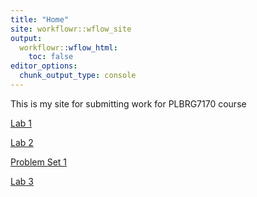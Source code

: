 ```yaml
---
title: "Home"
site: workflowr::wflow_site
output:
  workflowr::wflow_html:
    toc: false
editor_options:
  chunk_output_type: console
---
```


This is my site for submitting work for PLBRG7170 course

[Lab 1](lab1_Simulate.html)

[Lab 2](lab2_MatrixAlgebra.html)

[Problem Set 1](pset1_tpm.html)

[Lab 3](Lab3_ProgrammingAlphaSimR.html)
